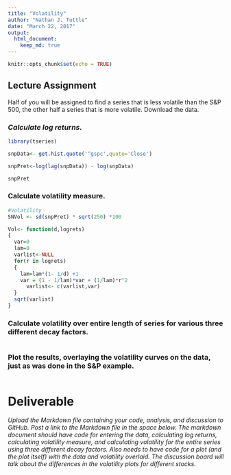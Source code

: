 ```yaml
---
title: "Volatility"
author: "Nathan J. Tuttle"
date: "March 22, 2017"
output: 
  html_document:
    keep_md: true
---
```


```r
knitr::opts_chunk$set(echo = TRUE)
```

## Lecture Assignment
Half of you will be assigned to find a series that is less volatile than the S&P 500, the other half a series that is more volatile.
Download the data.

### *Calculate log returns.*
```r

library(tseries)

snpData<- get.hist.quote('^gspc',quote='Close')

snpPret<-log(lag(snpData)) - log(snpData)

snpPret
```

### Calculate volatility measure.
```r

#Volatility
SNVol <- sd(snpPret) * sqrt(250) *100

Vol<- function(d,logrets)
{
  var=0
  lam=0
  varlist<-NULL
  for(r in logrets)
  {
    lam=lam*(1- 1/d) +1
    var = (1 - 1/lam)*var + (1/lam)*r^2
      varlist<- c(varlist,var)
  }
  sqrt(varlist)
}
```
### Calculate volatility over entire length of series for various three different decay factors.
```r

```

### Plot the results, overlaying the volatility curves on the data, just as was done in the S&P example.
```r

```

# Deliverable
*Upload the Markdown file containing your code, analysis, and discussion to GitHub. Post a link to the Markdown file in the space below.
The markdown document should have code for entering the data, calculating log returns, calculating volatility measure, and calculating volatility for the entire series using three different decay factors.
Also needs to have code for a plot (and the plot itself) with the data and volatility overlaid.
The discussion board will talk about the differences in the volatility plots for different stocks.
*


